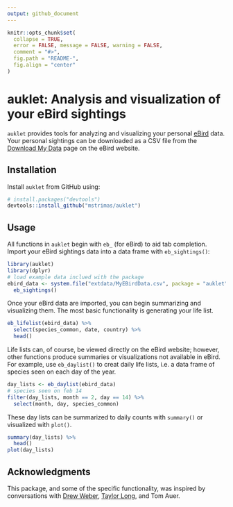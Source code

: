 ```yaml
---
output: github_document
---
```


<!-- README.md is generated from README.Rmd. Please edit that file -->

```r
knitr::opts_chunk$set(
  collapse = TRUE,
  error = FALSE, message = FALSE, warning = FALSE,
  comment = "#>",
  fig.path = "README-",
  fig.align = "center"
)
```

# auklet: Analysis and visualization of your eBird sightings

`auklet` provides tools for analyzing and visualizing your personal [eBird](http://ebird.org) data. Your personal sightings can be downloaded as a CSV file from the [Download My Data](http://ebird.org/ebird/downloadMyData) page on the eBird website.

## Installation

Install `auklet` from GitHub using:

```r
# install.packages("devtools")
devtools::install_github("mstrimas/auklet")
```

## Usage

All functions in `auklet` begin with `eb_` (for eBird) to aid tab completion. Import your eBird sightings data into a data frame with `eb_sightings()`:

```r
library(auklet)
library(dplyr)
# load example data inclued with the package
ebird_data <- system.file("extdata/MyEBirdData.csv", package = "auklet") %>%
  eb_sightings()
```

Once your eBird data are imported, you can begin summarizing and visualizing them. The most basic functionality is generating your life list.

```r
eb_lifelist(ebird_data) %>% 
  select(species_common, date, country) %>% 
  head()
```

Life lists can, of course, be viewed directly on the eBird website; however, other functions produce summaries or visualizations not available in eBird. For example, use `eb_daylist()` to creat daily life lists, i.e. a data frame of species seen on each day of the year.

```r
day_lists <- eb_daylist(ebird_data)
# species seen on feb 14
filter(day_lists, month == 2, day == 14) %>% 
  select(month, day, species_common)
```

These day lists can be summarized to daily counts with `summary()` or visualized with `plot()`.

```r
summary(day_lists) %>% 
  head()
plot(day_lists)
```

## Acknowledgments

This package, and some of the specific functionality, was inspired by conversations with [Drew Weber](http://www.nemesisbird.com/), [Taylor Long](http://www.mtaylorlong.com/), and Tom Auer.
